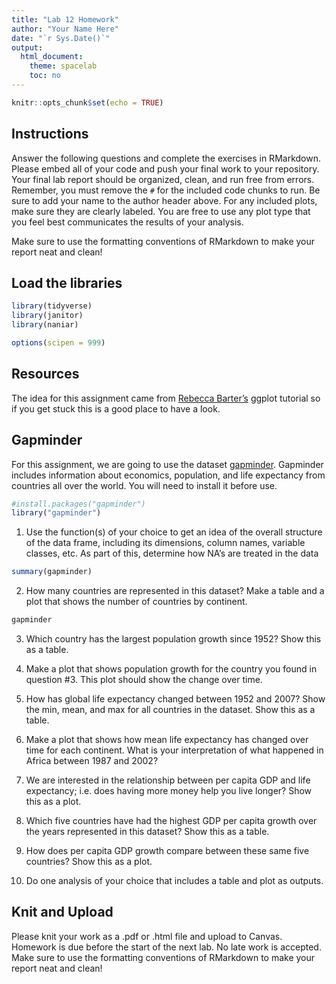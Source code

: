 ```yaml
---
title: "Lab 12 Homework"
author: "Your Name Here"
date: "`r Sys.Date()`"
output:
  html_document:
    theme: spacelab
    toc: no
---
```


```r
knitr::opts_chunk$set(echo = TRUE)
```

## Instructions
Answer the following questions and complete the exercises in RMarkdown. Please embed all of your code and push your final work to your repository. Your final lab report should be organized, clean, and run free from errors. Remember, you must remove the `#` for the included code chunks to run. Be sure to add your name to the author header above. For any included plots, make sure they are clearly labeled. You are free to use any plot type that you feel best communicates the results of your analysis.  

Make sure to use the formatting conventions of RMarkdown to make your report neat and clean!  

## Load the libraries
```r
library(tidyverse)
library(janitor)
library(naniar)
``` 

```r
options(scipen = 999)
```

## Resources
The idea for this assignment came from [Rebecca Barter's](http://www.rebeccabarter.com/blog/2017-11-17-ggplot2_tutorial/) ggplot tutorial so if you get stuck this is a good place to have a look.  

## Gapminder
For this assignment, we are going to use the dataset [gapminder](https://cran.r-project.org/web/packages/gapminder/index.html). Gapminder includes information about economics, population, and life expectancy from countries all over the world. You will need to install it before use.  
```r
#install.packages("gapminder")
library("gapminder")
```

1. Use the function(s) of your choice to get an idea of the overall structure of the data frame, including its dimensions, column names, variable classes, etc. As part of this, determine how NA's are treated in the data 
```r
summary(gapminder)
```

2. How many countries are represented in this dataset? Make a table and a plot that shows the number of countries by continent.  
```r
gapminder
```

3. Which country has the largest population growth since 1952? Show this as a table.  


4. Make a plot that shows population growth for the country you found in question #3. This plot should show the change over time.  

5. How has global life expectancy changed between 1952 and 2007? Show the min, mean, and max for all countries in the dataset. Show this as a table.  

6. Make a plot that shows how mean life expectancy has changed over time for each continent. What is your interpretation of what happened in Africa between 1987 and 2002?  

7. We are interested in the relationship between per capita GDP and life expectancy; i.e. does having more money help you live longer? Show this as a plot.  

8. Which five countries have had the highest GDP per capita growth over the years represented in this dataset? Show this as a table.  

9. How does per capita GDP growth compare between these same five countries? Show this as a plot.  

10. Do one analysis of your choice that includes a table and plot as outputs.  

## Knit and Upload
Please knit your work as a .pdf or .html file and upload to Canvas. Homework is due before the start of the next lab. No late work is accepted. Make sure to use the formatting conventions of RMarkdown to make your report neat and clean! 
